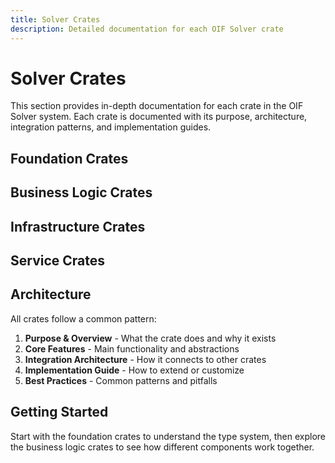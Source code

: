 ```yaml
---
title: Solver Crates
description: Detailed documentation for each OIF Solver crate
---
```


# Solver Crates

This section provides in-depth documentation for each crate in the OIF Solver system. Each crate is documented with its purpose, architecture, integration patterns, and implementation guides.

## Foundation Crates

<Cards>
  <Card title="solver-types" href="/docs/solvers/crates/solver-types" description="Foundational type system and shared data structures" />
  <Card title="solver-config" href="/docs/solvers/crates/solver-config" description="Configuration management and validation" />
</Cards>

## Business Logic Crates

<Cards>
  <Card title="solver-account" href="/docs/solvers/crates/solver-account" description="Cryptographic account management and signing operations" />
  <Card title="solver-discovery" href="/docs/solvers/crates/solver-discovery" description="Intent discovery mechanisms" />
  <Card title="solver-order" href="/docs/solvers/crates/solver-order" description="Order processing and validation" />
  <Card title="solver-pricing" href="/docs/solvers/crates/solver-pricing" description="Pricing strategies and calculations" />
</Cards>

## Infrastructure Crates

<Cards>
  <Card title="solver-delivery" href="/docs/solvers/crates/solver-delivery" description="Transaction delivery mechanisms" />
  <Card title="solver-settlement" href="/docs/solvers/crates/solver-settlement" description="Settlement coordination and monitoring" />
  <Card title="solver-storage" href="/docs/solvers/crates/solver-storage" description="Data persistence and storage backends" />
</Cards>

## Service Crates

<Cards>
  <Card title="solver-core" href="/docs/solvers/crates/solver-core" description="Core solver engine and orchestration" />
  <Card title="solver-service" href="/docs/solvers/crates/solver-service" description="HTTP API and service layer" />
</Cards>

## Architecture

All crates follow a common pattern:

1. **Purpose & Overview** - What the crate does and why it exists
2. **Core Features** - Main functionality and abstractions
3. **Integration Architecture** - How it connects to other crates
4. **Implementation Guide** - How to extend or customize
5. **Best Practices** - Common patterns and pitfalls

## Getting Started

Start with the foundation crates to understand the type system, then explore the business logic crates to see how different components work together.

